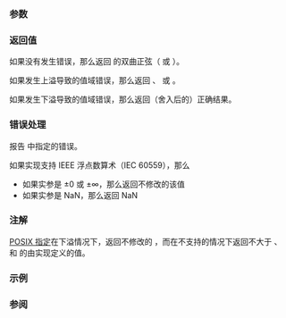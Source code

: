 {{cpp/title|sinh|sinhf|sinhl}}
{{cpp/numeric/math/navbar}}
{{cpp/numeric/math/declarations
|family=sinh
|param1=num
|constexpr_since=26
|desc=计算 {{c|num}} 的双曲正弦。
}}

===参数===
{{par begin}}
{{par|num|浮点数或整数}}
{{par end}}

===返回值===
如果没有发生错误，那么返回 {{c|num}} 的双曲正弦（{{math|sinh(num)}} 或 {{math|{{mfrac|e{{su|p=num}}-e{{su|p=-num}}|2}}}}）。

如果发生上溢导致的值域错误，那么返回 {{tt|±HUGE_VAL}}、{{tt|±HUGE_VALF}} 或 {{tt|±HUGE_VALL}}。

如果发生下溢导致的值域错误，那么返回（舍入后的）正确结果。

===错误处理===
报告 {{lc|math_errhandling}} 中指定的错误。

如果实现支持 IEEE 浮点数算术（IEC 60559），那么
* 如果实参是 ±0 或 ±∞，那么返回不修改的该值
* 如果实参是 NaN，那么返回 NaN

===注解===
[https://pubs.opengroup.org/onlinepubs/9699919799/functions/sinh.html POSIX 指定]在下溢情况下，返回不修改的 {{c|num}}，而在不支持的情况下返回不大于 {{lc|DBL_MIN}}、{{lc|FLT_MIN}} 和 {{lc|LDBL_MIN}} 的由实现定义的值。

{{cpp/numeric/math/additional integer overload note|sinh}}

===示例===
{{example
|code=
#include &lt;cerrno&gt;
#include &lt;cfenv&gt;
#include &lt;cmath&gt;
#include &lt;cstring&gt;
#include &lt;iostream&gt;
// #pragma STDC FENV_ACCESS ON

int main()
{
    const double x = 42;

    std::cout &lt;&lt; "sinh(1) = " &lt;&lt; std::sinh(1) &lt;&lt; '\n'
              &lt;&lt; "sinh(-1) = " &lt;&lt; std::sinh(-1) &lt;&lt; '\n'
              &lt;&lt; "log(sinh(" &lt;&lt; x &lt;&lt; ")+cosh(" &lt;&lt; x &lt;&lt; ")) = "
              &lt;&lt; std::log(std::sinh(x) + std::cosh(x)) &lt;&lt; '\n';

    // 特殊值
    std::cout &lt;&lt; "sinh(+0) = " &lt;&lt; std::sinh(0.0) &lt;&lt; '\n'
              &lt;&lt; "sinh(-0) = " &lt;&lt; std::sinh(-0.0) &lt;&lt; '\n';

    // 错误处理
    errno = 0;
    std::feclearexcept(FE_ALL_EXCEPT);

    std::cout &lt;&lt; "sinh(710.5) = " &lt;&lt; std::sinh(710.5) &lt;&lt; '\n';

    if (errno == ERANGE)
        std::cout &lt;&lt; "    errno == ERANGE: " &lt;&lt; std::strerror(errno) &lt;&lt; '\n';
    if (std::fetestexcept(FE_OVERFLOW))
        std::cout &lt;&lt; "    发生 FE_OVERFLOW\n";
}
|output=
sinh(1) = 1.1752
sinh(-1) = -1.1752
log(sinh(1)+cosh(1)) = 1
sinh(+0) = 0
sinh(-0) = -0
sinh(710.5) = inf
    errno == ERANGE: Numerical result out of range
    发生 FE_OVERFLOW
}}

===参阅===
{{dsc begin}}
{{dsc inc|cpp/numeric/math/dsc cosh}}
{{dsc inc|cpp/numeric/math/dsc tanh}}
{{dsc inc|cpp/numeric/math/dsc asinh}}
{{dsc inc|cpp/numeric/complex/dsc sinh}}
{{dsc inc|cpp/numeric/valarray/dsc sinh}}
{{dsc see c|c/numeric/math/sinh}}
{{dsc end}}

{{langlinks|de|en|es|fr|it|ja|pl|pt|ru}}